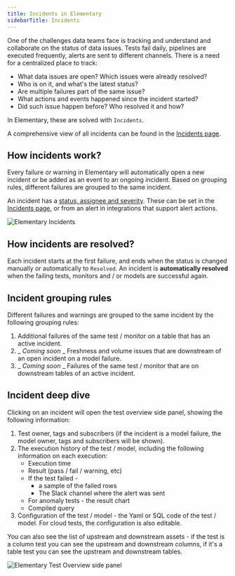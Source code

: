 ```yaml
---
title: Incidents in Elementary
sidebarTitle: Incidents
---
```





<CloudFeatureTag />

One of the challenges data teams face is tracking and understand and collaborate on the status of data issues.
Tests fail daily, pipelines are executed frequently, alerts are sent to different channels.
There is a need for a centralized place to track:
- What data issues are open? Which issues were already resolved?
- Who is on it, and what's the latest status?
- Are multiple failures part of the same issue?
- What actions and events happened since the incident started?
- Did such issue happen before? Who resolved it and how?

In Elementary, these are solved with `Incidents`.

A comprehensive view of all incidents can be found in the [Incidents page](/cloud/features/alerts-and-incidents/incident-management).

## How incidents work?

Every failure or warning in Elementary will automatically open a new incident or be added as an event to an ongoing incident.
Based on grouping rules, different failures are grouped to the same incident.

An incident has a [status, assignee and severity](/cloud/features/alerts-and-incidents/incident-management#interacting-with-incidents).
These can be set in the [Incidents page](/cloud/features/alerts-and-incidents/incident-management), or from an alert in integrations that support alert actions.

<Frame>
<div className="dark:bg-white rounded-md p-1">
  <img
    src="https://res.cloudinary.com/dvmtceykh/image/upload/v1727264653/Incident_MGT_Overview_tfmrtj.png"
    alt="Elementary Incidents"
  />
</div>
</Frame>

## How incidents are resolved?

Each incident starts at the first failure, and ends when the status is changed manually or automatically to `Resolved`.
An incident is **automatically resolved** when the failing tests, monitors and / or models are successful again.

## Incident grouping rules

Different failures and warnings are grouped to the same incident by the following grouping rules:

1. Additional failures of the same test / monitor on a table that has an active incident.
2. _ _Coming soon_ _ Freshness and volume issues that are downstream of an open incident on a model failure.
3. _ _Coming soon_ _ Failures of the same test / monitor that are on downstream tables of an active incident.

## Incident deep dive

Clicking on an incident will open the test overview side panel, showing the following information:
1. Test owner, tags and subscribers (if the incident is a model failure, the model owner, tags and subscribers will be shown).
2. The execution history of the test / model, including the following information on each execution:
   - Execution time
   - Result (pass / fail / warning, etc)
   - If the test failed -
        - a sample of the failed rows
        - The Slack channel where the alert was sent
   - For anomaly tests - the result chart
   - Compiled query
3. Configuration of the test / model - the Yaml or SQL code of the test / model. For cloud tests, the configuration is also editable.


You can also see the list of upstream and downstream assets - if the test is a column test you can see the upstream and downstream columns, if it's a table test you can see the upstream and downstream tables.

<Frame>
<div className="dark:bg-white rounded-md p-1">
  <img
    src="https://res.cloudinary.com/dvmtceykh/image/upload/v1727259579/Group_27036_ld1xad.png"
    alt="Elementary Test Overview side panel"
  />
</div>
</Frame>
